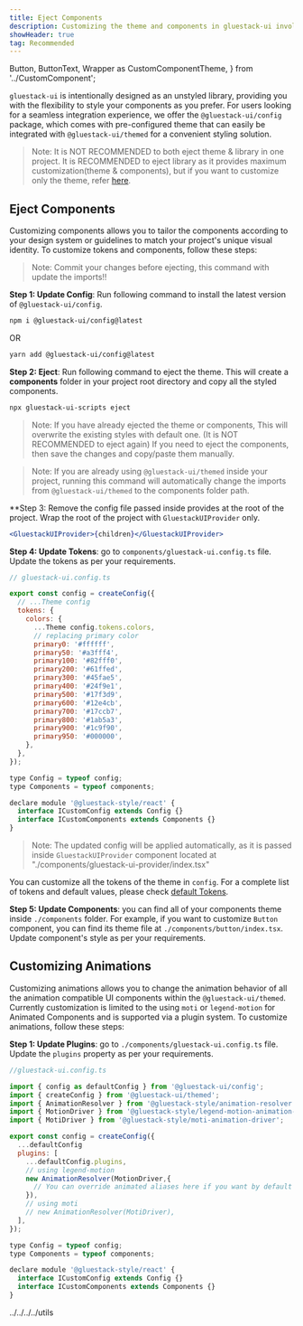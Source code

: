 ```yaml
---
title: Eject Components
description: Customizing the theme and components in gluestack-ui involves defining a theme, components configuration and applying it using GluestackUIProvider, enabling you to style your application's visual elements according to your design preferences.
showHeader: true
tag: Recommended
---
```


  Button,
  ButtonText,
  Wrapper as CustomComponentTheme,
} from '../CustomComponent';

<Meta title="ui/Home/Theme Configuration/Customizing Theme/Eject Components" />

`gluestack-ui` is intentionally designed as an unstyled library, providing you with the flexibility to style your components as you prefer. For users looking for a seamless integration experience, we offer the `@gluestack-ui/config` package, which comes with pre-configured theme that can easily be integrated with `@gluestack-ui/themed` for a convenient styling solution.

> Note: It is NOT RECOMMENDED to both eject theme & library in one project. It is RECOMMENDED to eject library as it provides maximum customization(theme & components), but if you want to customize only the theme, refer [here](/ui/docs/theme-configuration/customizing-theme/eject-theme).    

## Eject Components

Customizing components allows you to tailor the components according to your design system or guidelines to match your project's unique visual identity. To customize tokens and components, follow these steps:

> Note: Commit your changes before ejecting, this command with update the imports!!

**Step 1: Update Config**: Run following command to install the latest version of `@gluestack-ui/config`.

```bash
npm i @gluestack-ui/config@latest
```
OR

```bash
yarn add @gluestack-ui/config@latest
```


**Step 2: Eject**: Run following command to eject the theme. This will create a **components** folder in your project root directory and copy all the styled components.

```bash
npx gluestack-ui-scripts eject
```

> Note: If you have already ejected the theme or components,
This will overwrite the existing styles with default one. (It is NOT RECOMMENDED to eject again)
If you need to eject the components, then save the changes and copy/paste them manually.

> Note: If you are already using `@gluestack-ui/themed` inside your project, running this command will automatically change the imports from `@gluestack-ui/themed` to the components folder path.

**Step 3: Remove the config file passed inside provides at the root of the project. Wrap the root of the project with `GluestackUIProvider` only.

```jsx
<GluestackUIProvider>{children}</GluestackUIProvider>
```

**Step 4: Update Tokens**: go to `components/gluestack-ui.config.ts` file. Update the tokens as per your requirements.

```jsx
// gluestack-ui.config.ts

export const config = createConfig({
  // ...Theme config
  tokens: {
    colors: {
      ...Theme config.tokens.colors,
      // replacing primary color
      primary0: '#ffffff',
      primary50: '#a3fff4',
      primary100: '#82fff0',
      primary200: '#61ffed',
      primary300: '#45fae5',
      primary400: '#24f9e1',
      primary500: '#17f3d9',
      primary600: '#12e4cb',
      primary700: '#17ccb7',
      primary800: '#1ab5a3',
      primary900: '#1c9f90',
      primary950: '#000000',
    },
  },
});

type Config = typeof config;
type Components = typeof components;

declare module '@gluestack-style/react' {
  interface ICustomConfig extends Config {}
  interface ICustomComponents extends Components {}
}

```
> Note: The updated config will be applied automatically, as it is passed inside `GluestackUIProvider` component located at "./components/gluestack-ui-provider/index.tsx"

You can customize all the tokens of the theme in `config`. For a complete list of tokens and default values, please check [default Tokens](https://gluestack.io/ui/docs/theme-configuration/theme/default-tokens).

**Step 5: Update Components**: you can find all of your components theme inside `./components` folder. For example, if you want to customize `Button` component, you can find its theme file at `./components/button/index.tsx`. Update component's style as per your requirements.

## Customizing Animations

Customizing animations allows you to change the animation behavior of all the animation compatible UI components within the `@gluestack-ui/themed`. Currently customization is limited to the using `moti` or `legend-motion` for Animated Components and is supported via a plugin system. To customize animations, follow these steps:

**Step 1: Update Plugins**: go to `./components/gluestack-ui.config.ts` file. Update the `plugins` property as per your requirements.

```jsx
//gluestack-ui.config.ts

import { config as defaultConfig } from '@gluestack-ui/config';
import { createConfig } from '@gluestack-ui/themed';
import { AnimationResolver } from '@gluestack-style/animation-resolver';
import { MotionDriver } from '@gluestack-style/legend-motion-animation-driver';
import { MotiDriver } from '@gluestack-style/moti-animation-driver';

export const config = createConfig({
  ...defaultConfig
  plugins: [
    ...defaultConfig.plugins,
    // using legend-motion
    new AnimationResolver(MotionDriver,{
      // You can override animated aliases here if you want by default driver have support for all the animated components aliases required.
    }),
    // using moti
    // new AnimationResolver(MotiDriver),
  ],
});

type Config = typeof config;
type Components = typeof components;

declare module '@gluestack-style/react' {
  interface ICustomConfig extends Config {}
  interface ICustomComponents extends Components {}
}

```


../../../../utils